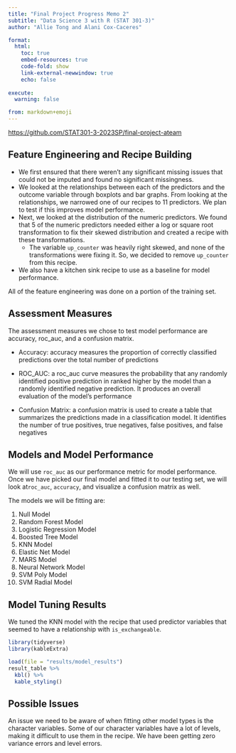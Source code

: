 ```yaml
---
title: "Final Project Progress Memo 2"
subtitle: "Data Science 3 with R (STAT 301-3)"
author: "Allie Tong and Alani Cox-Caceres"

format:
  html:
    toc: true
    embed-resources: true
    code-fold: show
    link-external-newwindow: true
    echo: false
    
execute:
  warning: false

from: markdown+emoji 
---
```


::: {.callout-important}

[https://github.com/STAT301-3-2023SP/final-project-ateam](https://github.com/STAT301-3-2023SP/final-project-ateam)

:::

## Feature Engineering and Recipe Building
- We first ensured that there weren't any significant missing issues that could not be imputed and found no significant missingness.
- We looked at the relationships between each of the predictors and the outcome variable through boxplots and bar graphs. From looking at the relationships, we narrowed one of our recipes to 11 predictors. We plan to test if this improves model performance.
- Next, we looked at the distribution of the numeric predictors. We found that 5 of the numeric predictors needed either a log or square root transformation to fix their skewed distribution and created a recipe with these transformations.
  - The variable `up_counter` was heavily right skewed, and none of the transformations were fixing it. So, we decided to remove `up_counter` from this recipe.
- We also have a kitchen sink recipe to use as a baseline for model performance.

All of the feature engineering was done on a portion of the training set.

## Assessment Measures
The assessment measures we chose to test model performance are accuracy, roc_auc, and a confusion matrix. 

* Accuracy: accuracy measures the proportion of correctly classified predictions over the total number of predictions 

* ROC_AUC: a roc_auc curve measures the probability that any randomly identified positive prediction in ranked higher by the model than a randomly identified negative prediction. It produces an overall evaluation of the model's performance

* Confusion Matrix: a confusion matrix is used to create a table that summarizes the predictions made in a classification model. It identifies the number of true positives, true negatives, false positives, and false negatives 

## Models and Model Performance
We will use `roc_auc` as our performance metric for model performance. Once we have picked our final model and fitted it to our testing set, we will look at`roc_auc`, `accuracy`, and visualize a confusion matrix as well.

The models we will be fitting are:

1. Null Model
2. Random Forest Model
3. Logistic Regression Model
4. Boosted Tree Model
5. KNN Model
6. Elastic Net Model
7. MARS Model
8. Neural Network Model
9. SVM Poly Model
10. SVM Radial Model

## Model Tuning Results
We tuned the KNN model with the recipe that used predictor variables that seemed to have a relationship with `is_exchangeable`.
```r
library(tidyverse)
library(kableExtra)

load(file = "results/model_results")
result_table %>% 
  kbl() %>% 
  kable_styling()
```


## Possible Issues
An issue we need to be aware of when fitting other model types is the character variables. Some of our character variables have a lot of levels, making it difficult to use them in the recipe. We have been getting zero variance errors and level errors.
